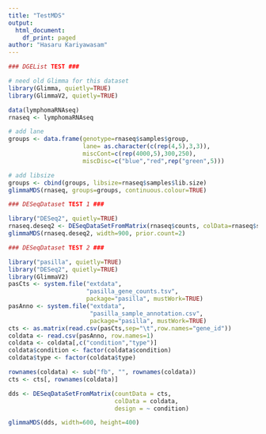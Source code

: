 ```yaml
---
title: "TestMDS"
output:
  html_document:
    df_print: paged
author: "Hasaru Kariyawasam"
---
```



```r

### DGEList TEST ###

# need old Glimma for this dataset
library(Glimma, quietly=TRUE)
library(GlimmaV2, quietly=TRUE)

data(lymphomaRNAseq)
rnaseq <- lymphomaRNAseq

# add lane
groups <- data.frame(genotype=rnaseq$samples$group,
                     lane= as.character(c(rep(4,5),3,3)),
                     miscCont=c(rep(4000,5),300,250),
                     miscDisc=c("blue","red",rep("green",5)))

# add libsize
groups <- cbind(groups, libsize=rnaseq$samples$lib.size)
glimmaMDS(rnaseq, groups=groups, continuous.colour=TRUE)
```

```r

### DESeqDataset TEST 1 ###

library("DESeq2", quietly=TRUE)
rnaseq.deseq2 <- DESeqDataSetFromMatrix(rnaseq$counts, colData=rnaseq$samples, design=~group)
glimmaMDS(rnaseq.deseq2, width=900, prior.count=2)

```


```r

### DESeqDataset TEST 2 ###

library("pasilla", quietly=TRUE)
library("DESeq2", quietly=TRUE)
library(GlimmaV2)
pasCts <- system.file("extdata",
                      "pasilla_gene_counts.tsv",
                      package="pasilla", mustWork=TRUE)
pasAnno <- system.file("extdata",
                       "pasilla_sample_annotation.csv",
                       package="pasilla", mustWork=TRUE)
cts <- as.matrix(read.csv(pasCts,sep="\t",row.names="gene_id"))
coldata <- read.csv(pasAnno, row.names=1)
coldata <- coldata[,c("condition","type")]
coldata$condition <- factor(coldata$condition)
coldata$type <- factor(coldata$type)

rownames(coldata) <- sub("fb", "", rownames(coldata))
cts <- cts[, rownames(coldata)]

dds <- DESeqDataSetFromMatrix(countData = cts,
                              colData = coldata,
                              design = ~ condition)

glimmaMDS(dds, width=600, height=400)
```

